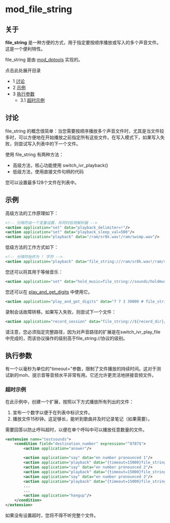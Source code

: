 # mod_file_string

## 关于

**file\_string** 是一种方便的方式，用于指定要按顺序播放或写入的多个声音文件。这是一个便利特性。

file\_string 是由 [mod\_dptools](./mod_dptools_1970333.mdx#-c) 实现的。

点击此处展开目录

* 1 [讨论](#discussion)
* 2 [示例](#examples)
* 3 [执行参数](#execution-parameters)  
   * 3.1 [超时示例](#timeout-example)

## 讨论

file\_string 的概念很简单：当您需要按顺序播放多个声音文件时，尤其是当文件较多时，可以方便地在开始播放之前指定所有这些文件。在写入模式下，如果写入失败，则尝试写入列表中的下一个文件。

使用 file\_string 有两种方法：

* 高级方法，核心功能使用 switch\_ivr\_playback()
* 低级方法，使用直接文件句柄的代码

您可以设置最多128个文件在列表中。

## 示例

高级方法的工作原理如下：

```xml
<!-- 分隔符由一个变量设置，并同时启用解析器 -->
<action application="set" data="playback_delimiter=!"/>
<action application="set" data="playback_sleep_val=500"/>
<action application="playback" data="/ram/sr8k.wav!/ram/swimp.wav"/> 
```

低级方法的工作方式如下：

```xml
<!-- 分隔符始终为 ! 字符 -->
<action application="playback" data="file_string:///ram/sr8k.wav!/ram/swimp.wav"/> 
```

您还可以将其用于等候音乐：

```xml
<action application="set" data="hold_music=file_string://sounds/holdmusic1.wav!sounds/yourcallisimportant.wav" />
```

您还可以在 [play\_and\_get\_digits](https://wiki.freeswitch.org/wiki/Misc.%5FDialplan%5FTools%5Fplay%5Fand%5Fget%5Fdigits "Misc. Dialplan Tools play and get digits") 中使用它。

```xml
<action application="play_and_get_digits" data="7 7 3 30000 # file_string://${sound_prefix}/voicemail/8000/vm-hello.wav!${sound_prefix}/conference/8000/conf-pin.wav /invalid.wav ivrsel \d+"/>
```

录制会话故障转移。如果写入失败，则尝试下一个文件：

```xml
<action application="record_session" data="file_string://${record_dir}/${record_filename}!${backup_record_dir}/${record_filename}"/>
```

请注意，您必须指定完整路径，因为对声音路径的扩展是在switch\_ivr\_play\_file中完成的，而该协议操作的级别高于file\_string://协议的级别。

## 执行参数

有一个以毫秒为单位的"timeout="参数，限制了文件播放的持续时间。这对于测试新的moh、提示音等音频水平非常有用。它还允许更灵活地拼接音频文件。

### 超时示例

在此示例中，创建一个扩展，按照以下方式播放所有列出的文件：

1. 宣布一个数字以便于在列表中标识文件。
2. 播放文件15秒钟。这足够长，能听到歌曲并及时记录笔记（如果需要）。

需要回答以防止呼叫超时，以便在单个呼叫中可以播放任意数量的文件。

```xml
<extension name="testsounds">
    <condition field="destination_number" expression="^8787$">
        <action application="answer"/>

        <action application="say" data="en number pronounced 1"/>
        <action application="playback" data="{timeout=15000}file_string://${sound_dir}/music/8000/music1.wav"/>
        <action application="say" data="en number pronounced 2"/>
        <action application="playback" data="{timeout=15000}file_string://${sound_dir}/music/8000/music2.wav"/>
        <action application="say" data="en number pronounced 3"/>
        <action application="playback" data="{timeout=15000}file_string://${sound_dir}/music/8000/music3.wav"/>
        ...
        ...
        <action application="hangup"/>
    </condition>
</extension>
```

如果没有设置超时，您将不得不听完整个文件。